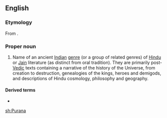 ==English==
{{wikipedia|Puranas}}

===Etymology===
From {{etyl|sa|en}} {{m|sa|sc=Deva|पुराण|tr=purāṇá||stories of ancient times told in a new manner}}.

===Proper noun===
{{en-proper noun|Puranas}}

# {{lb|en|Hinduism}} Name of an ancient [[Indian]] [[genre]] (or a group of related genres) of [[Hindu]] or [[Jain]] literature (as distinct from oral tradition). They are primarily post-[[Vedic]] texts containing a narrative of the history of the Universe, from creation to destruction, genealogies of the kings, heroes and demigods, and descriptions of Hindu cosmology, philosophy and geography.

====Derived terms====
* {{l|en|Puranic}}

{{rfc|en}}

[[sh:Purana]]